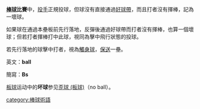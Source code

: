 {{expand|time=2013-09-17T22:43:10+00:00}}
{{unreferenced|time=2013-09-17T22:43:10+00:00}}
'''[[棒球|棒球]]比賽'''中，[[投手|投手]]正規投球，但球沒有直接通過[[好球帶|好球帶]]，而且打者沒有揮棒，記為一壞球。

如果球在通過本壘板前先行落地，反彈後通過好球帶而打者沒有揮棒，也算一個壞球；但若打者揮棒打中此球，視同為擊中飛行狀態的投球。

若先行落地的球擊中打者，視為[[觸身球|觸身球]]，[[保送|保送]]一壘。

英文：'''ball'''

簡寫：'''Bs'''

[[板球|板球]]运动中的'''坏球'''参见[[歪球_(板球)|歪球 (板球)]]（no ball）。

[[category:棒球術語|category:棒球術語]]